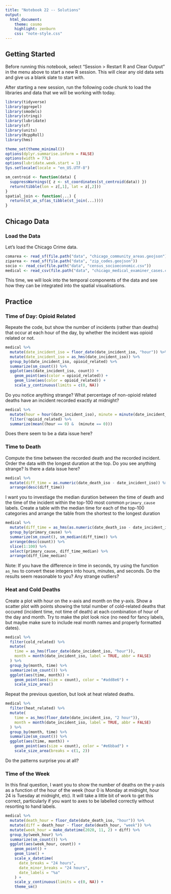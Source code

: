 ```yaml
---
title: "Notebook 22 -- Solutions"
output:
  html_document:
    theme: cosmo
    highlight: zenburn
    css: "note-style.css"
---
```


## Getting Started

Before running this notebook, select "Session > Restart R and Clear Output" in
the menu above to start a new R session. This will clear any old data sets and
give us a blank slate to start with.

After starting a new session, run the following code chunk to load the
libraries and data that we will be working with today.

```r
library(tidyverse)
library(ggrepel)
library(smodels)
library(stringi)
library(lubridate)
library(sf)
library(units)
library(RcppRoll)
library(hms)

theme_set(theme_minimal())
options(dplyr.summarise.inform = FALSE)
options(width = 77L)
options(lubridate.week.start = 1)
Sys.setlocale(locale = "en_US.UTF-8")

sm_centroid <- function(data) {
  suppressWarnings({ z <- st_coordinates(st_centroid(data)) })
  return(tibble(lon = z[,1], lat = z[,2]))
}
spatial_join <- function(...) {
  return(st_as_sf(as_tibble(st_join(...))))
}
```

## Chicago Data

### Load the Data

Let's load the Chicago Crime data.

```r
comarea <- read_sf(file.path("data", "chicago_community_areas.geojson"))
ziparea <- read_sf(file.path("data", "zip_codes.geojson"))
socio <- read_csv(file.path("data", "census_socioeconomic.csv"))
medical <- read_csv(file.path("data", "chicago_medical_examiner_cases.csv.gz"))
```

This time, we will look into the temporal components of the data
and see how they can be integrated into the spatial visualisations.

## Practice

### Time of Day: Opioid Related

Repeate the code, but show the number of incidents (rather than deaths) that
occur at each hour of the day, by whether the incident was opioid related or
not.

```r
medical %>%
  mutate(date_incident_iso = floor_date(date_incident_iso, "hour")) %>%
  mutate(date_incident_iso = as_hms(date_incident_iso)) %>%
  group_by(date_incident_iso, opioid_related) %>%
  summarize(sm_count()) %>%
  ggplot(aes(date_incident_iso, count)) +
    geom_point(aes(color = opioid_related)) +
    geom_line(aes(color = opioid_related)) +
    scale_y_continuous(limits = c(0, NA))
```

Do you notice anything strange? What percentage of non-opioid related deaths have
an incident recorded exactly at midnight?

```r
medical %>%
  mutate(hour = hour(date_incident_iso), minute = minute(date_incident_iso)) %>%
  filter(!opioid_related) %>%
  summarize(mean((hour == 0) &  (minute == 0)))
```

Does there seem to be a data issue here?

### Time to Death

Compute the time between the recorded death and the recorded incident. Order
the data with the longest duration at the top. Do you see anything strange?
Is there a data issue here?

```r
medical %>%
  mutate(diff_time = as.numeric(date_death_iso - date_incident_iso)) %>%
  arrange(desc(diff_time))
```

I want you to investiage the median duration between the time of death and the
time of the incident within the top-100 most common `primary_cause` labels.
Create a table with the median time for each of the top-100 categories and
arrange the table from the shortest to the longest duration

```r
medical %>%
  mutate(diff_time = as_hms(as.numeric(date_death_iso - date_incident_iso))) %>%
  group_by(primary_cause) %>%
  summarize(sm_count(), sm_median(diff_time)) %>%
  arrange(desc(count)) %>%
  slice(1:100) %>%
  select(primary_cause, diff_time_median) %>%
  arrange(diff_time_median)
```

Note: If you have the difference in time in seconds, try using the function `as_hms`
to convert these integers into hours, minutes, and seconds. Do the results seem
reasonable to you? Any strange outliers?

### Heat and Cold Deaths

Create a plot with hour on the x-axis and month on the y-axis. Show a scatter plot
with points showing the total number of cold-related deaths that occured (incident time,
not time of death) at each combination of hour of the day and month. Try to make the
plot look nice (no need for fancy labels, but maybe make sure to include real month
names and properly formatted dates).

```r
medical %>%
  filter(cold_related) %>%
  mutate(
    time = as_hms(floor_date(date_incident_iso, "hour")),
    month = month(date_incident_iso, label = TRUE, abbr = FALSE)
  ) %>%
  group_by(month, time) %>%
  summarize(sm_count()) %>%
  ggplot(aes(time, month)) +
    geom_point(aes(size = count), color = "#add8e6") +
    scale_size_area()
```

Repeat the previous question, but look at heat related deaths.

```r
medical %>%
  filter(heat_related) %>%
  mutate(
    time = as_hms(floor_date(date_incident_iso, "2 hour")),
    month = month(date_incident_iso, label = TRUE, abbr = FALSE)
  ) %>%
  group_by(month, time) %>%
  summarize(sm_count()) %>%
  ggplot(aes(time, month)) +
    geom_point(aes(size = count), color = "#e6bbad") +
    scale_size_area(breaks = c(1, 2))
```

Do the patterns surprise you at all?

### Time of the Week

In this final question, I want you to show the number of deaths on the y-axis as a
function of the hour of the week (hour 0 is Monday at midnight, hour 24 is Tuesday
at midnight, etc). It will take a little bit of work to get this correct, particularly
if you want to axes to be labelled correctly without resorting to hand labels.

```r
medical %>%
  mutate(death_hour = floor_date(date_death_iso, "hour")) %>%
  mutate(diff = death_hour - floor_date(death_hour, "week")) %>%
  mutate(week_hour = make_datetime(2020, 11, 2) + diff) %>%
  group_by(week_hour) %>%
  summarize(sm_count()) %>%
  ggplot(aes(week_hour, count)) +
    geom_point() +
    geom_line() +
    scale_x_datetime(
      date_breaks = "24 hours",
      date_minor_breaks = "24 hours",
      date_labels = "%a"
    ) +
    scale_y_continuous(limits = c(0, NA)) +
    theme_sm()
```
